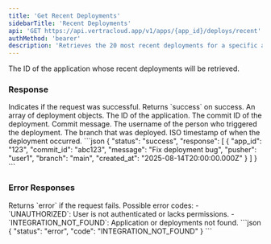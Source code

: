 ```yaml
---
title: 'Get Recent Deployments'
sidebarTitle: 'Recent Deployments'
api: 'GET https://api.vertracloud.app/v1/apps/{app_id}/deploys/recent'
authMethod: 'bearer'
description: 'Retrieves the 20 most recent deployments for a specific application.'
---
```


<ParamField path="app_id" type="string" required>
The ID of the application whose recent deployments will be retrieved.
</ParamField>

### Response

<ResponseField name="status" type="string">
Indicates if the request was successful. Returns `success` on success.
</ResponseField>

<ResponseField name="response" type="array">
An array of deployment objects.

<Expandable title="Toggle object">
  <ResponseField name="app_id" type="string">
  The ID of the application.
  </ResponseField>

  <ResponseField name="commit_id" type="string">
  The commit ID of the deployment.
  </ResponseField>

  <ResponseField name="message" type="string">
  Commit message.
  </ResponseField>

  <ResponseField name="pusher" type="string">
  The username of the person who triggered the deployment.
  </ResponseField>

  <ResponseField name="branch" type="string">
  The branch that was deployed.
  </ResponseField>

  <ResponseField name="created_at" type="string">
  ISO timestamp of when the deployment occurred.
  </ResponseField>
</Expandable>
</ResponseField>

<ResponseExample>
```json
{
  "status": "success",
  "response": [
    {
      "app_id": "123",
      "commit_id": "abc123",
      "message": "Fix deployment bug",
      "pusher": "user1",
      "branch": "main",
      "created_at": "2025-08-14T20:00:00.000Z"
    }
  ]
}
```
</ResponseExample>

### Error Responses

<ResponseField name="status" type="string">
Returns `error` if the request fails.
</ResponseField>

<ResponseField name="code" type="string">
Possible error codes:
- `UNAUTHORIZED`: User is not authenticated or lacks permissions.
- `INTEGRATION_NOT_FOUND`: Application or deployments not found.
</ResponseField>

<ResponseExample>
```json
{
  "status": "error",
  "code": "INTEGRATION_NOT_FOUND"
}
```
</ResponseExample>

